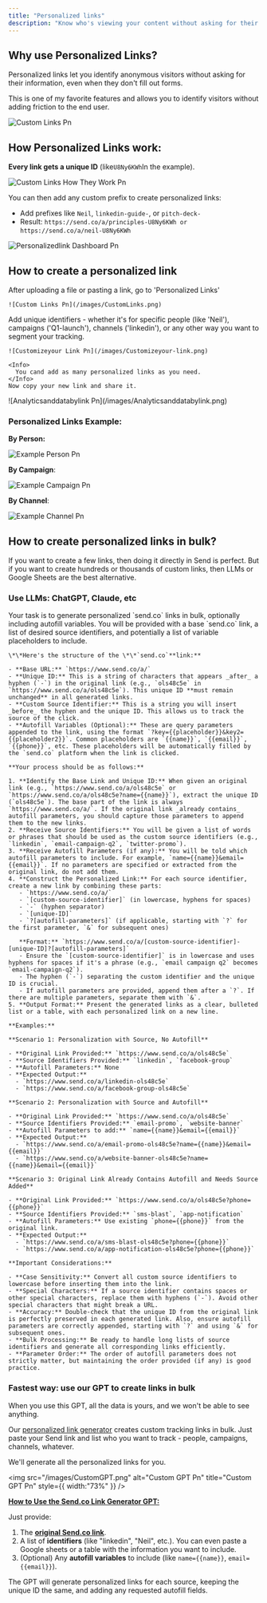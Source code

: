```yaml
---
title: "Personalized links"
description: "Know who's viewing your content without asking for their information."
---
```


## Why use Personalized Links?

Personalized links let you identify anonymous visitors without asking for their information, even when they don't fill out forms.

This is one of my favorite features and allows you to identify visitors without adding friction to the end user.

![Custom Links Pn](/images/Custom-Links.png)

## **How Personalized Links work:**

**Every link gets a unique ID** (like`U8Ny6KWh`In the example).

![Custom Links How They Work Pn](/images/Custom-links-how-they-work.png)

You can then add any custom prefix to create personalized links:

- Add prefixes like `Neil`,  `linkedin-guide-`, or `pitch-deck-`
- Result: `https://send.co/a/principles-U8Ny6KWh or `\
  `https://send.co/a/neil-U8Ny6KWh `

![Personalizedlink Dashboard Pn](/images/PersonalizedlinkDashboard.png)

## How to create a personalized link

<Steps>
  <Step title="Go to Personalized Links">
    After uploading a file or pasting a link, go to 'Personalized Links'

    ![Custom Links Pn](/images/CustomLinks.png)
  </Step>
  <Step title="Personalize your link">
    Add unique identifiers - whether it's for specific people (like 'Neil'), campaigns ('Q1-launch'), channels ('linkedin'), or any other way you want to segment your tracking.

    ![Customizeyour Link Pn](/images/Customizeyour-link.png)

    <Info>
      You cand add as many personalized links as you need.
    </Info>
    Now copy your new link and share it.
  </Step>
  <Step title="Example of tracking using links">
    ![Analyticsanddatabylink Pn](/images/Analyticsanddatabylink.png)
  </Step>
</Steps>


### **Personalized Links Example:**

**By Person:**

![Example Person Pn](/images/ExamplePerson.png)

**By Campaign**:

![Example Campaign Pn](/images/ExampleCampaign.png)

**By Channel**:

![Example Channel Pn](/images/Example-Channel.png)

## How to create personalized links in bulk?

If you want to create a few links, then doing it directly in Send is perfect. But if you want to create hundreds or thousands of custom links, then LLMs or Google Sheets are the best alternative.

### Use LLMs: ChatGPT, Claude, etc

<AccordionGroup>
  <Accordion title="Prompt for LLMs" description="Copy and paste this in ChatGPT, Claude, Gemini, etc to customize your links at scale" icon="sparkles">
    Your task is to generate personalized `send.co` links in bulk, optionally including autofill variables. You will be provided with a base `send.co` link, a list of desired source identifiers, and potentially a list of variable placeholders to include.

    \*\*Here's the structure of the \*\*`send.co`**link:**

    - **Base URL:** `https://www.send.co/a/`
    - **Unique ID:** This is a string of characters that appears _after_ a hyphen (`-`) in the original link (e.g., `ols48c5e` in `https://www.send.co/a/ols48c5e`). This unique ID **must remain unchanged** in all generated links.
    - **Custom Source Identifier:** This is a string you will insert _before_ the hyphen and the unique ID. This allows us to track the source of the click.
    - **Autofill Variables (Optional):** These are query parameters appended to the link, using the format `?key={{placeholder}}&key2={{placeholder2}}`. Common placeholders are `{{name}}`, `{{email}}`, `{{phone}}`, etc. These placeholders will be automatically filled by the `send.co` platform when the link is clicked.

    **Your process should be as follows:**

    1. **Identify the Base Link and Unique ID:** When given an original link (e.g., `https://www.send.co/a/ols48c5e` or `https://www.send.co/a/ols48c5e?name={{name}}`), extract the unique ID (`ols48c5e`). The base part of the link is always `https://www.send.co/a/`. If the original link _already contains_ autofill parameters, you should capture those parameters to append them to the new links.
    2. **Receive Source Identifiers:** You will be given a list of words or phrases that should be used as the custom source identifiers (e.g., `linkedin`, `email-campaign-q2`, `twitter-promo`).
    3. **Receive Autofill Parameters (if any):** You will be told which autofill parameters to include. For example, `name={{name}}&email={{email}}`. If no parameters are specified or extracted from the original link, do not add them.
    4. **Construct the Personalized Link:** For each source identifier, create a new link by combining these parts:
       - `https://www.send.co/a/`
       - `[custom-source-identifier]` (in lowercase, hyphens for spaces)
       - `-` (hyphen separator)
       - `[unique-ID]`
       - `?[autofill-parameters]` (if applicable, starting with `?` for the first parameter, `&` for subsequent ones)

       **Format:** `https://www.send.co/a/[custom-source-identifier]-[unique-ID]?[autofill-parameters]`
       - Ensure the `[custom-source-identifier]` is in lowercase and uses hyphens for spaces if it's a phrase (e.g., `email campaign q2` becomes `email-campaign-q2`).
       - The hyphen (`-`) separating the custom identifier and the unique ID is crucial.
       - If autofill parameters are provided, append them after a `?`. If there are multiple parameters, separate them with `&`.
    5. **Output Format:** Present the generated links as a clear, bulleted list or a table, with each personalized link on a new line.

    **Examples:**

    **Scenario 1: Personalization with Source, No Autofill**

    - **Original Link Provided:** `https://www.send.co/a/ols48c5e`
    - **Source Identifiers Provided:** `linkedin`, `facebook-group`
    - **Autofill Parameters:** None
    - **Expected Output:**
      - `https://www.send.co/a/linkedin-ols48c5e`
      - `https://www.send.co/a/facebook-group-ols48c5e`

    **Scenario 2: Personalization with Source and Autofill**

    - **Original Link Provided:** `https://www.send.co/a/ols48c5e`
    - **Source Identifiers Provided:** `email-promo`, `website-banner`
    - **Autofill Parameters to add:** `name={{name}}&email={{email}}`
    - **Expected Output:**
      - `https://www.send.co/a/email-promo-ols48c5e?name={{name}}&email={{email}}`
      - `https://www.send.co/a/website-banner-ols48c5e?name={{name}}&email={{email}}`

    **Scenario 3: Original Link Already Contains Autofill and Needs Source Added**

    - **Original Link Provided:** `https://www.send.co/a/ols48c5e?phone={{phone}}`
    - **Source Identifiers Provided:** `sms-blast`, `app-notification`
    - **Autofill Parameters:** Use existing `phone={{phone}}` from the original link.
    - **Expected Output:**
      - `https://www.send.co/a/sms-blast-ols48c5e?phone={{phone}}`
      - `https://www.send.co/a/app-notification-ols48c5e?phone={{phone}}`

    **Important Considerations:**

    - **Case Sensitivity:** Convert all custom source identifiers to lowercase before inserting them into the link.
    - **Special Characters:** If a source identifier contains spaces or other special characters, replace them with hyphens (`-`). Avoid other special characters that might break a URL.
    - **Accuracy:** Double-check that the unique ID from the original link is perfectly preserved in each generated link. Also, ensure autofill parameters are correctly appended, starting with `?` and using `&` for subsequent ones.
    - **Bulk Processing:** Be ready to handle long lists of source identifiers and generate all corresponding links efficiently.
    - **Parameter Order:** The order of autofill parameters does not strictly matter, but maintaining the order provided (if any) is good practice.
  </Accordion>
</AccordionGroup>

### Fastest way: use our GPT to create links in bulk

<Info>
  When you use this GPT, all the data is yours, and we won't be able to see anything.
</Info>

Our [personalized link generator](https://chatgpt.com/g/g-6834a7a8b94481919419b3bd048c64fa-personalized-link-generator-send) creates custom tracking links in bulk. Just paste your Send link and list who you want to track - people, campaigns, channels, whatever.

We'll generate all the personalized links for you.

<img
  src="/images/CustomGPT.png"
  alt="Custom GPT Pn"
  title="Custom GPT Pn"
  style={{ width:"73%" }}
/>

[******How to Use the Send.co Link Generator GPT:******](http://Send.co)

Just provide:

1. The [******original Send.co link******](https://send.co).
2. A list of **identifiers**  (like "linkedin", "Neil", etc.). You can even paste a Google sheets or a table with the information you want to include.
3. (Optional) Any **autofill variables** to include (like `name={{name}}`, `email={{email}}`).

The GPT will generate personalized links for each source, keeping the unique ID the same, and adding any requested autofill fields.